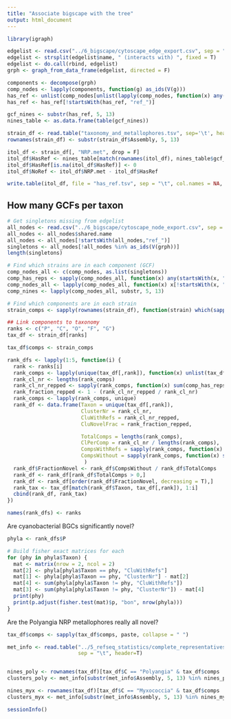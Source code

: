 ```yaml
---
title: "Associate bigscape with the tree"
output: html_document
---
```



```r
library(igraph)
```
```r
edgelist <- read.csv("../6_bigscape/cytoscape_edge_export.csv", sep = ",", header = T)
edgelist <- strsplit(edgelist$name, " (interacts with) ", fixed = T)
edgelist <- do.call(rbind, edgelist)
grph <- graph_from_data_frame(edgelist, directed = F)

components <- decompose(grph)
comp_nodes <- lapply(components, function(g) as_ids(V(g)))
has_ref <- unlist(comp_nodes[unlist(lapply(comp_nodes, function(x) any(startsWith(x, "ref"))))])
has_ref <- has_ref[!startsWith(has_ref, "ref_")]

gcf_nines <- substr(has_ref, 5, 13)
nines_table <- as.data.frame(table(gcf_nines))
```

```r
strain_df <- read.table("taxonomy_and_metallophores.tsv", sep='\t', header=TRUE)
rownames(strain_df) <- substr(strain_df$Assembly, 5, 13)

itol_df <- strain_df[, "NRP.met", drop = F]
itol_df$HasRef <- nines_table[match(rownames(itol_df), nines_table$gcf_nines), "Freq"]
itol_df$HasRef[is.na(itol_df$HasRef)] <- 0
itol_df$NoRef <- itol_df$NRP.met - itol_df$HasRef
```

```r
write.table(itol_df, file = "has_ref.tsv", sep = "\t", col.names = NA, quote = F)
```

## How many GCFs per taxon
```r
# Get singletons missing from edgelist
all_nodes <- read.csv("../6_bigscape/cytoscape_node_export.csv", sep = ",", header = T)
all_nodes <- all_nodes$shared.name
all_nodes <- all_nodes[!startsWith(all_nodes,"ref_")]
singletons <- all_nodes[!all_nodes %in% as_ids(V(grph))]
length(singletons)
```

```r
# Find which strains are in each component (GCF)
comp_nodes_all <- c(comp_nodes, as.list(singletons))
comp_has_reps <- sapply(comp_nodes_all, function(x) any(startsWith(x, "ref_")))
comp_nodes_all <- lapply(comp_nodes_all, function(x) x[!startsWith(x, "ref_")])
comp_nines <- lapply(comp_nodes_all, substr, 5, 13)

# Find which components are in each strain
strain_comps <- sapply(rownames(strain_df), function(strain) which(sapply(comp_nines, function(x) any(x == strain))))
```

```r
## Link components to taxonomy
ranks <- c("P", "C", "O", "F", "G")
tax_df <- strain_df[ranks]

tax_df$comps <- strain_comps

rank_dfs <- lapply(1:5, function(i) {
  rank <- ranks[i]
  rank_comps <- lapply(unique(tax_df[,rank]), function(x) unlist(tax_df$comps[tax_df[,rank] == x]))
  rank_cl_nr <- lengths(rank_comps)
  rank_cl_nr_repped <- sapply(rank_comps, function(x) sum(comp_has_reps[x]))
  rank_fraction_repped <- 1 - (rank_cl_nr_repped / rank_cl_nr)
  rank_comps <- lapply(rank_comps, unique)
  rank_df <- data.frame(Taxon = unique(tax_df[,rank]),
                        ClusterNr = rank_cl_nr,
                        CluWithRefs = rank_cl_nr_repped,
                        CluNovelFrac = rank_fraction_repped,

                        TotalComps = lengths(rank_comps),
                        ClPerComp = rank_cl_nr / lengths(rank_comps),
                        CompsWithRefs = sapply(rank_comps, function(x) sum(comp_has_reps[x])),
                        CompsWithout = sapply(rank_comps, function(x) sum(!comp_has_reps[x]))
                         )
  rank_df$FractionNovel <- rank_df$CompsWithout / rank_df$TotalComps
  rank_df <- rank_df[rank_df$TotalComps > 0,]
  rank_df <- rank_df[order(rank_df$FractionNovel, decreasing = T),]
  rank_tax <- tax_df[match(rank_df$Taxon, tax_df[,rank]), 1:i]
  cbind(rank_df, rank_tax)
})

names(rank_dfs) <- ranks
```

Are cyanobacterial BGCs significantly novel?
```r
phyla <- rank_dfs$P

# Build fisher exact matrices for each
for (phy in phyla$Taxon) {
  mat <- matrix(nrow = 2, ncol = 2)
  mat[2] <- phyla[phyla$Taxon == phy, "CluWithRefs"]
  mat[1] <- phyla[phyla$Taxon == phy, "ClusterNr"] - mat[2]
  mat[4] <- sum(phyla[phyla$Taxon != phy, "CluWithRefs"])
  mat[3] <- sum(phyla[phyla$Taxon != phy, "ClusterNr"]) - mat[4]
  print(phy)
  print(p.adjust(fisher.test(mat)$p, "bon", nrow(phyla)))
}
```

Are the Polyangia NRP metallophores really all novel?
```r
tax_df$comps <- sapply(tax_df$comps, paste, collapse = " ")

met_info <- read.table("../5_refseq_statistics/complete_representatives.tsv",
                       sep = "\t", header=T)


nines_poly <- rownames(tax_df)[tax_df$C == "Polyangia" & tax_df$comps != ""]
clusters_poly <- met_info[substr(met_info$Assembly, 5, 13) %in% nines_poly,]

nines_myx <- rownames(tax_df)[tax_df$C == "Myxococcia" & tax_df$comps != ""]
clusters_myx <- met_info[substr(met_info$Assembly, 5, 13) %in% nines_myx,]

```


```r
sessionInfo()
```